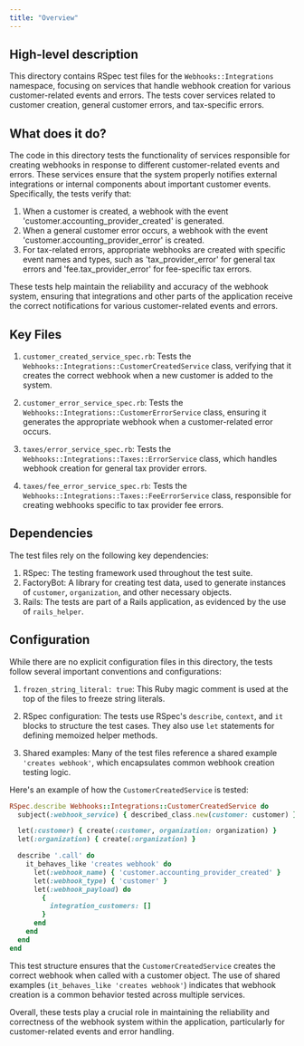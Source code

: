 ```yaml
---
title: "Overview"
---
```


## High-level description
This directory contains RSpec test files for the `Webhooks::Integrations` namespace, focusing on services that handle webhook creation for various customer-related events and errors. The tests cover services related to customer creation, general customer errors, and tax-specific errors.

## What does it do?
The code in this directory tests the functionality of services responsible for creating webhooks in response to different customer-related events and errors. These services ensure that the system properly notifies external integrations or internal components about important customer events. Specifically, the tests verify that:

1. When a customer is created, a webhook with the event 'customer.accounting_provider_created' is generated.
2. When a general customer error occurs, a webhook with the event 'customer.accounting_provider_error' is created.
3. For tax-related errors, appropriate webhooks are created with specific event names and types, such as 'tax_provider_error' for general tax errors and 'fee.tax_provider_error' for fee-specific tax errors.

These tests help maintain the reliability and accuracy of the webhook system, ensuring that integrations and other parts of the application receive the correct notifications for various customer-related events and errors.

## Key Files
1. `customer_created_service_spec.rb`: Tests the `Webhooks::Integrations::CustomerCreatedService` class, verifying that it creates the correct webhook when a new customer is added to the system.

2. `customer_error_service_spec.rb`: Tests the `Webhooks::Integrations::CustomerErrorService` class, ensuring it generates the appropriate webhook when a customer-related error occurs.

3. `taxes/error_service_spec.rb`: Tests the `Webhooks::Integrations::Taxes::ErrorService` class, which handles webhook creation for general tax provider errors.

4. `taxes/fee_error_service_spec.rb`: Tests the `Webhooks::Integrations::Taxes::FeeErrorService` class, responsible for creating webhooks specific to tax provider fee errors.

## Dependencies
The test files rely on the following key dependencies:

1. RSpec: The testing framework used throughout the test suite.
2. FactoryBot: A library for creating test data, used to generate instances of `customer`, `organization`, and other necessary objects.
3. Rails: The tests are part of a Rails application, as evidenced by the use of `rails_helper`.

## Configuration
While there are no explicit configuration files in this directory, the tests follow several important conventions and configurations:

1. `frozen_string_literal: true`: This Ruby magic comment is used at the top of the files to freeze string literals.

2. RSpec configuration: The tests use RSpec's `describe`, `context`, and `it` blocks to structure the test cases. They also use `let` statements for defining memoized helper methods.

3. Shared examples: Many of the test files reference a shared example `'creates webhook'`, which encapsulates common webhook creation testing logic.

Here's an example of how the `CustomerCreatedService` is tested:

```ruby
RSpec.describe Webhooks::Integrations::CustomerCreatedService do
  subject(:webhook_service) { described_class.new(customer: customer) }

  let(:customer) { create(:customer, organization: organization) }
  let(:organization) { create(:organization) }

  describe '.call' do
    it_behaves_like 'creates webhook' do
      let(:webhook_name) { 'customer.accounting_provider_created' }
      let(:webhook_type) { 'customer' }
      let(:webhook_payload) do
        {
          integration_customers: []
        }
      end
    end
  end
end
```

This test structure ensures that the `CustomerCreatedService` creates the correct webhook when called with a customer object. The use of shared examples (`it_behaves_like 'creates webhook'`) indicates that webhook creation is a common behavior tested across multiple services.

Overall, these tests play a crucial role in maintaining the reliability and correctness of the webhook system within the application, particularly for customer-related events and error handling.